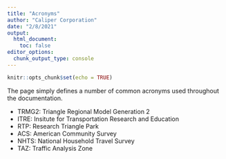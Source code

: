 ```yaml
---
title: "Acronyms"
author: "Caliper Corporation"
date: "2/8/2021"
output: 
  html_document:
    toc: false
editor_options: 
  chunk_output_type: console
---
```


```r
knitr::opts_chunk$set(echo = TRUE)
```

The page simply defines a number of common acronyms used throughout the
documentation.

- TRMG2: Triangle Regional Model Generation 2
- ITRE: Insitute for Transportation Research and Education
- RTP: Research Triangle Park
- ACS: American Community Survey
- NHTS: National Household Travel Survey
- TAZ: Traffic Analysis Zone